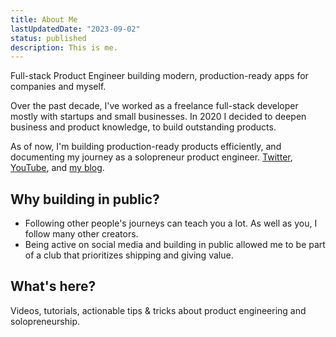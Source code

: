 ```yaml
---
title: About Me
lastUpdatedDate: "2023-09-02"
status: published
description: This is me.
---
```


Full-stack Product Engineer building modern, production-ready apps for companies and myself.

Over the past decade, I've worked as a freelance full-stack developer mostly with startups and small businesses. In 2020 I decided to deepen business and product knowledge, to build outstanding products.

As of now, I'm building production-ready products efficiently, and documenting my journey as a solopreneur product engineer. [Twitter](https://twitter.com/thedevdavid), [YouTube](https://youtube.com/@thedevdavid), and [my blog](https://davidlevai.com/).

## Why building in public?

- Following other people's journeys can teach you a lot. As well as you, I follow many other creators.
- Being active on social media and building in public allowed me to be part of a club that prioritizes shipping and giving value.

## What's here?

Videos, tutorials, actionable tips & tricks about product engineering and solopreneurship.
